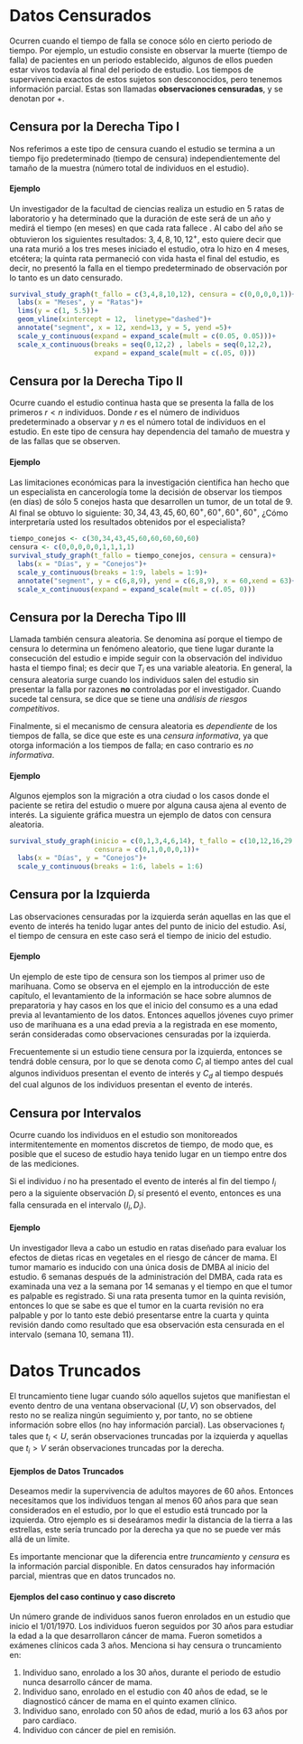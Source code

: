 # Datos Censurados

Ocurren cuando el tiempo de falla se conoce sólo en cierto periodo de tiempo. Por ejemplo, un estudio consiste en observar la muerte (tiempo de falla) de pacientes en un periodo establecido, algunos de ellos pueden estar vivos todavía al final del periodo de estudio. Los tiempos de supervivencia exactos de estos sujetos son desconocidos, pero tenemos información parcial. Estas son llamadas **observaciones censuradas**, y se denotan por $+$.

## Censura por la Derecha Tipo I

Nos referimos a este tipo de censura cuando el estudio se termina a un tiempo fijo predeterminado (tiempo de censura) independientemente del tamaño de la muestra (número total de individuos en el estudio). 

#### Ejemplo {-}

Un investigador de la facultad de ciencias realiza un estudio en  5 ratas de laboratorio y ha determinado que la duración de este será de un año y medirá el tiempo (en meses) en que cada rata fallece . Al cabo del año se obtuvieron los siguientes resultados: $3,4,8,10,12^+$, esto quiere decir que una rata murió a los tres meses iniciado el estudio, otra lo hizo en 4 meses, etcétera; la quinta rata permaneció con vida hasta el final del estudio, es decir, no presentó la falla en el tiempo predeterminado de observación por lo tanto es un dato censurado.

```r
survival_study_graph(t_fallo = c(3,4,8,10,12), censura = c(0,0,0,0,1))+
  labs(x = "Meses", y = "Ratas")+
  lims(y = c(1, 5.5))+
  geom_vline(xintercept = 12,  linetype="dashed")+
  annotate("segment", x = 12, xend=13, y = 5, yend =5)+
  scale_y_continuous(expand = expand_scale(mult = c(0.05, 0.05)))+
  scale_x_continuous(breaks = seq(0,12,2) , labels = seq(0,12,2),
                     expand = expand_scale(mult = c(.05, 0)))
```

## Censura por la Derecha Tipo II

Ocurre cuando el estudio continua hasta que se presenta la falla de los primeros $r<n$ individuos. Donde $r$ es el número de individuos predeterminado a observar y $n$ es el número total de individuos en el estudio. En este tipo de censura hay dependencia del tamaño de muestra y de las fallas que se observen.

#### Ejemplo {-}

Las limitaciones económicas para la investigación científica han hecho que un especialista en cancerología tome la decisión de observar los tiempos (en días) de sólo 5 conejos hasta que desarrollen un tumor, de un total de 9. Al final se obtuvo lo siguiente: $30,34,43,45,60,60^+,60^+,60^+,60^+$, ¿Cómo interpretaría usted los resultados obtenidos por el especialista? 

```r
tiempo_conejos <- c(30,34,43,45,60,60,60,60,60)
censura <- c(0,0,0,0,0,1,1,1,1)
survival_study_graph(t_fallo = tiempo_conejos, censura = censura)+
  labs(x = "Días", y = "Conejos")+
  scale_y_continuous(breaks = 1:9, labels = 1:9)+
  annotate("segment", y = c(6,8,9), yend = c(6,8,9), x = 60,xend = 63)+
  scale_x_continuous(expand = expand_scale(mult = c(.05, 0)))
```

## Censura por la Derecha Tipo III

Llamada también censura aleatoria. Se denomina así porque el tiempo de censura lo determina un fenómeno aleatorio, que tiene lugar durante la consecución del estudio e impide seguir con la observación del individuo hasta el tiempo final; es decir que $T_i$ es una variable aleatoria. En general, la censura aleatoria surge cuando los individuos salen del estudio sin presentar la falla por razones __no__ controladas por el investigador. Cuando sucede tal censura, se dice que se tiene una _análisis de riesgos competitivos_.

Finalmente, si el mecanismo de censura aleatoria es _dependiente_ de los tiempos de falla, se dice que este es una _censura informativa_, ya que otorga información a los tiempos de falla; en caso contrario es _no informativa_.

#### Ejemplo {-}

Algunos ejemplos son la migración a otra ciudad o los casos donde el paciente se retira del estudio o muere por alguna causa ajena al evento de interés. La siguiente gráfica muestra un ejemplo de datos con censura aleatoria.

```r
survival_study_graph(inicio = c(0,1,3,4,6,14), t_fallo = c(10,12,16,29,32,30),
                     censura = c(0,1,0,0,0,1))+
  labs(x = "Días", y = "Conejos")+
  scale_y_continuous(breaks = 1:6, labels = 1:6)
```

## Censura por la Izquierda

Las observaciones censuradas por la izquierda serán aquellas en las que el evento de interés ha tenido lugar antes del punto de inicio del estudio. Así, el tiempo de censura en este caso será el tiempo de inicio del estudio.

#### Ejemplo {-}

Un ejemplo de este tipo de censura son los tiempos al primer uso de marihuana. Como se observa en el ejemplo en la introducción de este capítulo, el levantamiento de la información se hace sobre alumnos de preparatoria y hay casos en los que el inicio del consumo es a una edad previa al levantamiento de los datos. Entonces aquellos jóvenes cuyo primer uso de marihuana es a una edad previa a la registrada en ese momento, serán consideradas como observaciones censuradas por la izquierda.

Frecuentemente si un estudio tiene censura por la izquierda, entonces se tendrá doble censura, por lo que se denota como $C_i$ al tiempo antes del cual algunos individuos presentan el evento de interés y $C_d$ al tiempo después del cual algunos de los individuos presentan el evento de interés.

## Censura por Intervalos

Ocurre cuando los individuos en el estudio son monitoreados intermitentemente en momentos discretos de tiempo, de modo que, es posible que el suceso de estudio haya tenido lugar en un tiempo entre dos de las mediciones.

Si el individuo $i$ no ha presentado el evento de interés al fin del tiempo $I_i$ pero a la siguiente observación $D_i$ sí presentó el evento, entonces es una falla censurada en el intervalo $(I_i,D_i)$.

#### Ejemplo {-}

Un investigador lleva a cabo un estudio en ratas diseñado para evaluar los efectos de dietas ricas en vegetales en el riesgo de cáncer de mama. El tumor mamario es inducido con una única dosis de DMBA al inicio del estudio. 6 semanas después de la administración del DMBA, cada rata es examinada una vez a la semana por 14 semanas y el tiempo en que el tumor es palpable es registrado. Si una rata presenta tumor en la quinta revisión, entonces lo que se sabe es que el tumor en la cuarta revisión no era palpable y por lo tanto este debió presentarse entre la cuarta y quinta revisión dando como resultado que esa observación esta censurada en el intervalo (semana 10, semana 11). 

# Datos Truncados

El truncamiento tiene lugar cuando sólo aquellos sujetos que manifiestan el evento dentro de una ventana observacional $(U,V)$ son observados, del resto no se realiza ningún seguimiento y, por tanto, no se obtiene información sobre ellos (no hay información parcial). Las observaciones $t_i$ tales que $t_i<U$, serán observaciones truncadas por la izquierda y aquellas que $t_i>V$ serán observaciones truncadas por la derecha.

#### Ejemplos de Datos Truncados {-}

Deseamos medir la supervivencia de adultos mayores de 60 años. Entonces necesitamos que los individuos tengan al menos 60 años para que sean considerados en el estudio, por lo que el estudio está truncado por la izquierda. Otro ejemplo es si deseáramos medir la distancia de la tierra a las estrellas, este sería truncado por la derecha ya que no se puede ver más allá de un límite.

Es importante mencionar que la diferencia entre *truncamiento* y *censura* es la información parcial disponible. En datos censurados hay información parcial, mientras que en datos truncados no.

#### Ejemplos del caso continuo y caso discreto {-}

Un número grande de individuos sanos fueron enrolados en un estudio que inicio el 1/01/1970. Los individuos fueron seguidos por 30 años para estudiar la edad a la que desarrollaron cáncer de mama. Fueron sometidos a exámenes clínicos cada 3 años. Menciona si hay censura o truncamiento en:

1. Individuo sano, enrolado a los 30 años, durante el periodo de estudio nunca desarrollo cáncer de mama.
2. Individuo sano, enrolado en el estudio con 40 años de edad, se le diagnosticó cáncer de mama en el quinto examen clínico.
3. Individuo sano, enrolado con 50 años de edad, murió a los 63 años por paro cardíaco.
4. Individuo con cáncer de piel en remisión.